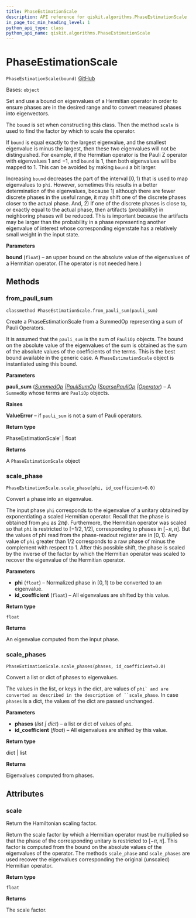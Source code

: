 ```yaml
---
title: PhaseEstimationScale
description: API reference for qiskit.algorithms.PhaseEstimationScale
in_page_toc_min_heading_level: 1
python_api_type: class
python_api_name: qiskit.algorithms.PhaseEstimationScale
---
```


# PhaseEstimationScale

<span id="qiskit.algorithms.PhaseEstimationScale" />

`PhaseEstimationScale(bound)` [GitHub](https://github.com/qiskit/qiskit/tree/stable/0.22/qiskit/algorithms/phase_estimators/phase_estimation_scale.py "view source code")

Bases: `object`

Set and use a bound on eigenvalues of a Hermitian operator in order to ensure phases are in the desired range and to convert measured phases into eigenvectors.

The `bound` is set when constructing this class. Then the method `scale` is used to find the factor by which to scale the operator.

If `bound` is equal exactly to the largest eigenvalue, and the smallest eigenvalue is minus the largest, then these two eigenvalues will not be distinguished. For example, if the Hermitian operator is the Pauli Z operator with eigenvalues $1$ and $-1$, and `bound` is $1$, then both eigenvalues will be mapped to $1$. This can be avoided by making `bound` a bit larger.

Increasing `bound` decreases the part of the interval $[0, 1)$ that is used to map eigenvalues to `phi`. However, sometimes this results in a better determination of the eigenvalues, because 1) although there are fewer discrete phases in the useful range, it may shift one of the discrete phases closer to the actual phase. And, 2) If one of the discrete phases is close to, or exactly equal to the actual phase, then artifacts (probability) in neighboring phases will be reduced. This is important because the artifacts may be larger than the probability in a phase representing another eigenvalue of interest whose corresponding eigenstate has a relatively small weight in the input state.

**Parameters**

**bound** (`float`) – an upper bound on the absolute value of the eigenvalues of a Hermitian operator. (The operator is not needed here.)

## Methods

### from\_pauli\_sum

<span id="qiskit.algorithms.PhaseEstimationScale.from_pauli_sum" />

`classmethod PhaseEstimationScale.from_pauli_sum(pauli_sum)`

Create a PhaseEstimationScale from a SummedOp representing a sum of Pauli Operators.

It is assumed that the `pauli_sum` is the sum of `PauliOp` objects. The bound on the absolute value of the eigenvalues of the sum is obtained as the sum of the absolute values of the coefficients of the terms. This is the best bound available in the generic case. A `PhaseEstimationScale` object is instantiated using this bound.

**Parameters**

**pauli\_sum** ([*SummedOp*](qiskit.opflow.list_ops.SummedOp "qiskit.opflow.list_ops.SummedOp")  *|*[*PauliSumOp*](qiskit.opflow.primitive_ops.PauliSumOp "qiskit.opflow.primitive_ops.PauliSumOp")  *|*[*SparsePauliOp*](qiskit.quantum_info.SparsePauliOp "qiskit.quantum_info.SparsePauliOp")  *|*[*Operator*](qiskit.quantum_info.Operator "qiskit.quantum_info.Operator")) – A `SummedOp` whose terms are `PauliOp` objects.

**Raises**

**ValueError** – if `pauli_sum` is not a sum of Pauli operators.

**Return type**

PhaseEstimationScale’ | float

**Returns**

A `PhaseEstimationScale` object

### scale\_phase

<span id="qiskit.algorithms.PhaseEstimationScale.scale_phase" />

`PhaseEstimationScale.scale_phase(phi, id_coefficient=0.0)`

Convert a phase into an eigenvalue.

The input phase `phi` corresponds to the eigenvalue of a unitary obtained by exponentiating a scaled Hermitian operator. Recall that the phase is obtained from `phi` as $2\pi\phi$. Furthermore, the Hermitian operator was scaled so that `phi` is restricted to $[-1/2, 1/2]$, corresponding to phases in $[-\pi, \pi]$. But the values of phi read from the phase-readout register are in $[0, 1)$. Any value of `phi` greater than $1/2$ corresponds to a raw phase of minus the complement with respect to 1. After this possible shift, the phase is scaled by the inverse of the factor by which the Hermitian operator was scaled to recover the eigenvalue of the Hermitian operator.

**Parameters**

*   **phi** (`float`) – Normalized phase in $[0, 1)$ to be converted to an eigenvalue.
*   **id\_coefficient** (`float`) – All eigenvalues are shifted by this value.

**Return type**

`float`

**Returns**

An eigenvalue computed from the input phase.

### scale\_phases

<span id="qiskit.algorithms.PhaseEstimationScale.scale_phases" />

`PhaseEstimationScale.scale_phases(phases, id_coefficient=0.0)`

Convert a list or dict of phases to eigenvalues.

The values in the list, or keys in the dict, are values of ```phi` and are converted as described in the description of ``scale_phase```. In case `phases` is a dict, the values of the dict are passed unchanged.

**Parameters**

*   **phases** (*list | dict*) – a list or dict of values of `phi`.
*   **id\_coefficient** (*float*) – All eigenvalues are shifted by this value.

**Return type**

dict | list

**Returns**

Eigenvalues computed from phases.

## Attributes

<span id="qiskit.algorithms.PhaseEstimationScale.scale" />

### scale

Return the Hamiltonian scaling factor.

Return the scale factor by which a Hermitian operator must be multiplied so that the phase of the corresponding unitary is restricted to $[-\pi, \pi]$. This factor is computed from the bound on the absolute values of the eigenvalues of the operator. The methods `scale_phase` and `scale_phases` are used recover the eigenvalues corresponding the original (unscaled) Hermitian operator.

**Return type**

`float`

**Returns**

The scale factor.

